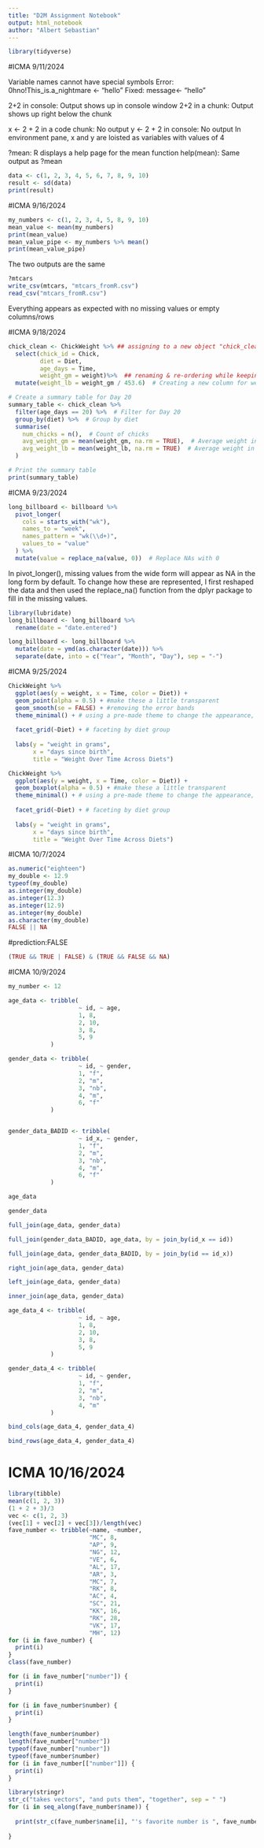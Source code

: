 ```yaml
---
title: "D2M Assignment Notebook"
output: html_notebook
author: "Albert Sebastian"
---
```

```r
library(tidyverse)
```


#ICMA 9/11/2024

Variable names cannot have special symbols
Error: 0hno!This_is.a_nightmare <- "hello"
Fixed: message<- "hello"

2+2 in console: Output shows up in console window
2+2 in a  chunk: Output shows up right below the  chunk

x <- 2 + 2 in a code chunk: No output
y <- 2 + 2 in console: No output
In environment pane, x and y are loisted as variables with values of 4

?mean: R displays a help page for the mean function
help(mean): Same output as ?mean

```r
data <- c(1, 2, 3, 4, 5, 6, 7, 8, 9, 10)
result <- sd(data)
print(result)
```
#ICMA 9/16/2024

```r
my_numbers <- c(1, 2, 3, 4, 5, 8, 9, 10)
mean_value <- mean(my_numbers)
print(mean_value)
mean_value_pipe <- my_numbers %>% mean()
print(mean_value_pipe)
```
The two outputs are the same

```r
?mtcars
write_csv(mtcars, "mtcars_fromR.csv")
read_csv("mtcars_fromR.csv")
```
Everything appears as expected with no missing values or empty columns/rows

#ICMA 9/18/2024

```r
chick_clean <- ChickWeight %>% ## assigning to a new object "chick_clean"
  select(chick_id = Chick, 
         diet = Diet,
         age_days = Time, 
         weight_gm = weight)%>%  ## renaming & re-ordering while keeping
  mutate(weight_lb = weight_gm / 453.6)  # Creating a new column for weight in pounds

# Create a summary table for Day 20
summary_table <- chick_clean %>%
  filter(age_days == 20) %>%  # Filter for Day 20
  group_by(diet) %>%  # Group by diet
  summarise(
    num_chicks = n(),  # Count of chicks
    avg_weight_gm = mean(weight_gm, na.rm = TRUE),  # Average weight in grams
    avg_weight_lb = mean(weight_lb, na.rm = TRUE)  # Average weight in pounds
  )

# Print the summary table
print(summary_table)


```

#ICMA 9/23/2024


```r
long_billboard <- billboard %>%
  pivot_longer(
    cols = starts_with("wk"),
    names_to = "week",
    names_pattern = "wk(\\d+)",
    values_to = "value"
  ) %>%
  mutate(value = replace_na(value, 0))  # Replace NAs with 0

```
In pivot_longer(), missing values from the wide form will appear as NA in the long form by default. To change how these are represented, I first reshaped the data and then used the replace_na() function from the dplyr package to fill in the missing values.

```r
library(lubridate)
long_billboard <- long_billboard %>%
  rename(date = "date.entered")  

long_billboard <- long_billboard %>%
  mutate(date = ymd(as.character(date))) %>% 
  separate(date, into = c("Year", "Month", "Day"), sep = "-")
```

#ICMA 9/25/2024

```r
ChickWeight %>%
  ggplot(aes(y = weight, x = Time, color = Diet)) +
  geom_point(alpha = 0.5) + #make these a little transparent
  geom_smooth(se = FALSE) + #removing the error bands
  theme_minimal() + # using a pre-made theme to change the appearance, which we can further modify!
  
  facet_grid(~Diet) + # faceting by diet group
  
  labs(y = "weight in grams",
       x = "days since birth",
       title = "Weight Over Time Across Diets")
```

```r
ChickWeight %>%
  ggplot(aes(y = weight, x = Time, color = Diet)) +
  geom_boxplot(alpha = 0.5) + #make these a little transparent
  theme_minimal() + # using a pre-made theme to change the appearance, which we can further modify!
  
  facet_grid(~Diet) + # faceting by diet group
  
  labs(y = "weight in grams",
       x = "days since birth",
       title = "Weight Over Time Across Diets")
```


#ICMA 10/7/2024

```r
as.numeric("eighteen")
my_double <- 12.9
typeof(my_double)
as.integer(my_double)
as.integer(12.3)
as.integer(12.9)
as.integer(my_double)
as.character(my_double)
FALSE || NA
```


#prediction:FALSE
```r
(TRUE && TRUE | FALSE) & (TRUE && FALSE && NA)
```



#ICMA 10/9/2024


```r
my_number <- 12

age_data <- tribble(
                    ~ id, ~ age,
                    1, 8,
                    2, 10,
                    3, 8,
                    5, 9
            )

gender_data <- tribble(
                    ~ id, ~ gender,
                    1, "f",
                    2, "m",
                    3, "nb",
                    4, "m",
                    6, "f"
            )


gender_data_BADID <- tribble(
                    ~ id_x, ~ gender,
                    1, "f",
                    2, "m",
                    3, "nb",
                    4, "m",
                    6, "f"
            )

age_data

gender_data

```



```r
full_join(age_data, gender_data)
```

```r
full_join(gender_data_BADID, age_data, by = join_by(id_x == id))

```

```r
full_join(age_data, gender_data_BADID, by = join_by(id == id_x))
```


```r
right_join(age_data, gender_data)

left_join(age_data, gender_data)
```

```r
inner_join(age_data, gender_data)
```


```r

age_data_4 <- tribble(
                    ~ id, ~ age,
                    1, 8,
                    2, 10,
                    3, 8,
                    5, 9
            )

gender_data_4 <- tribble(
                    ~ id, ~ gender,
                    1, "f",
                    2, "m",
                    3, "nb",
                    4, "m"
            )

bind_cols(age_data_4, gender_data_4)
```



```r
bind_rows(age_data_4, gender_data_4)
```


# ICMA 10/16/2024


```r
library(tibble)
mean(c(1, 2, 3))
(1 + 2 + 3)/3
vec <- c(1, 2, 3)
(vec[1] + vec[2] + vec[3])/length(vec)
fave_number <- tribble(~name, ~number,
                       "MC", 8,
                       "AP", 9,
                       "NG", 12,
                       "VE", 6,
                       "AL", 17,
                       "AR", 3,
                       "MC", 7,
                       "RK", 8,
                       "AC", 4,
                       "SC", 21,
                       "KK", 16,
                       "RK", 28,
                       "VK", 17,
                       "MH", 12)
for (i in fave_number) {
  print(i)
}
class(fave_number)
```

```r
for (i in fave_number["number"]) {
  print(i)
}

for (i in fave_number$number) {
  print(i)
}
```


```r
length(fave_number$number)
length(fave_number["number"])
typeof(fave_number["number"])
typeof(fave_number$number)
for (i in fave_number[["number"]]) {
  print(i)
}


```

```r
library(stringr)
str_c("takes vectors", "and puts them", "together", sep = " ")
for (i in seq_along(fave_number$name)) {
  
  print(str_c(fave_number$name[i], "'s favorite number is ", fave_number$number[i]))
  
}
```









